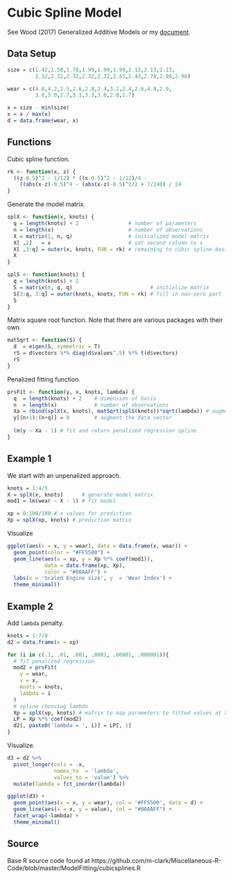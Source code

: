 # Cubic Spline Model


See Wood (2017) Generalized Additive Models or my [document](https://m-clark.github.io/generalized-additive-models/).


## Data Setup

```r
size = c(1.42,1.58,1.78,1.99,1.99,1.99,2.13,2.13,2.13,
         2.32,2.32,2.32,2.32,2.32,2.43,2.43,2.78,2.98,2.98)

wear = c(4.0,4.2,2.5,2.6,2.8,2.4,3.2,2.4,2.6,4.8,2.9,
         3.8,3.0,2.7,3.1,3.3,3.0,2.8,1.7)

x = size - min(size)
x = x / max(x)
d = data.frame(wear, x)
```

## Functions

Cubic spline function.

```r
rk <- function(x, z) {
  ((z-0.5)^2 - 1/12) * ((x-0.5)^2 - 1/12)/4 -
    ((abs(x-z)-0.5)^4 - (abs(x-z)-0.5)^2/2 + 7/240) / 24
}
```

Generate the model matrix.

```r
splX <- function(x, knots) {
  q = length(knots) + 2                # number of parameters
  n = length(x)                        # number of observations
  X = matrix(1, n, q)                  # initialized model matrix
  X[ ,2]   = x                         # set second column to x
  X[ ,3:q] = outer(x, knots, FUN = rk) # remaining to cubic spline basis
  X
}

splS <- function(knots) {
  q = length(knots) + 2
  S = matrix(0, q, q)                         # initialize matrix
  S[3:q, 3:q] = outer(knots, knots, FUN = rk) # fill in non-zero part
  S
}
```



Matrix square root function. Note that there are various packages with their own.

```r
matSqrt <- function(S) {
  d  = eigen(S, symmetric = T)
  rS = d$vectors %*% diag(d$values^.5) %*% t(d$vectors)
  rS
}
```

Penalized fitting function.

```r
prsFit <- function(y, x, knots, lambda) {
  q  = length(knots) + 2    # dimension of basis
  n  = length(x)            # number of observations
  Xa = rbind(splX(x, knots), matSqrt(splS(knots))*sqrt(lambda)) # augmented model matrix
  y[(n+1):(n+q)] = 0        # augment the data vector
  
  lm(y ~ Xa - 1) # fit and return penalized regression spline
}
```


## Example 1


We start with an unpenalized approach.

```r
knots = 1:4/5
X = splX(x, knots)      # generate model matrix
mod1 = lm(wear ~ X - 1) # fit model

xp = 0:100/100 # x values for prediction
Xp = splX(xp, knots) # prediction matrix
```

Visualize

```r
ggplot(aes(x = x, y = wear), data = data.frame(x, wear)) +
  geom_point(color = "#FF5500") +
  geom_line(aes(x = xp, y = Xp %*% coef(mod1)),
            data = data.frame(xp, Xp),
            color = "#00AAFF") +
  labs(x = 'Scaled Engine size', y  = 'Wear Index') +
  theme_minimal()
```




## Example 2

Add `lambda` penalty.

```r
knots = 1:7/8
d2 = data.frame(x = xp)

for (i in c(.1, .01, .001, .0001, .00001, .000001)){
  # fit penalized regression
  mod2 = prsFit(
    y = wear,
    x = x,
    knots = knots,
    lambda = i
  ) 
  # spline choosing lambda
  Xp = splX(xp, knots) # matrix to map parameters to fitted values at xp
  LP = Xp %*% coef(mod2)
  d2[, paste0('lambda = ', i)] = LP[, 1]
}
```



Visualize.

```r
d3 = d2 %>%
  pivot_longer(cols = -x,
               names_to  = 'lambda',
               values_to = 'value') %>% 
  mutate(lambda = fct_inorder(lambda))

ggplot(d3) +
  geom_point(aes(x = x, y = wear), col = '#FF5500', data = d) +
  geom_line(aes(x = x, y = value), col = "#00AAFF") +
  facet_wrap(~lambda) +
  theme_minimal()
```



## Source

Base R source code found at https://github.com/m-clark/Miscellaneous-R-Code/blob/master/ModelFitting/cubicsplines.R